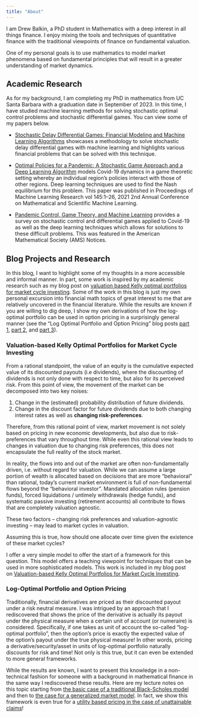 ---
title: "About"
---

I am Drew Balkin, a PhD student in Mathematics with a deep interest in all things finance. I enjoy mixing the tools and techniques of quantitative finance with the traditional viewpoints of finance on fundamental valuation.

One of my personal goals is to use mathematics to model market phenomena based on fundamental principles that will result in a greater understanding of market dynamics.

## Academic Research

As for my background, I am completing my PhD in mathematics from UC Santa Barbara with a graduation date in September of 2023. In this time, I have studied machine learning methods for solving stochastic optimal control problems and stochastic differential games. You can view some of my papers below.

-   [Stochastic Delay Differential Games: Financial Modeling and Machine Learning Algorithms](https://arxiv.org/pdf/2307.06450.pdf) showcases a methodology to solve stochastic delay differential games with machine learning and highlights various financial problems that can be solved with this technique.

-   [Optimal Policies for a Pandemic: A Stochastic Game Approach and a Deep Learning Algorithm](https://msml21.github.io/papers/id42.pdf) models Covid-19 dynamics in a game theoretic setting whereby an individual region's policies interact with those of other regions. Deep learning techniques are used to find the Nash equilibrium for this problem. This paper was published in Proceedings of Machine Learning Research vol 145:1--26, 2021 2nd Annual Conference on Mathematical and Scientific Machine Learning.

-   [Pandemic Control, Game Theory, and Machine Learning](https://ams.org/journals/notices/202211/rnoti-p1878.pdf) provides a survey on stochastic control and differential games applied to Covid-19 as well as the deep learning techniques which allows for solutions to these difficult problems. This was featured in the American Mathematical Society (AMS) Notices.

## Blog Projects and Research

In this blog, I want to highlight some of my thoughts in a more accessible and informal manner. In part, some work is inspired by my academic research such as my blog post on [valuation based Kelly optimal portfolios for market cycle investing](./KellyOptimalMarketCycles.qmd). Some of the work in this blog is just my own personal excursion into financial math topics of great interest to me that are relatively uncovered in the financial literature. While the results are known if you are willing to dig deep, I show my own derivations of how the log-optimal portfolio can be used in option pricing in a surprisingly general manner (see the "Log Optimal Portfolio and Option Pricing" blog posts [part 1](./logoptimal1.qmd), [part 2](./logoptimal2.qmd), and [part 3](./logoptimal3.qmd)).

### Valuation-based Kelly Optimal Portfolios for Market Cycle Investing

From a rational standpoint, the value of an equity is the cumulative expected value of its discounted payouts (i.e dividends), where the discounting of dividends is not only done with respect to time, but also for its perceived risk. From this point of view, the movement of the market can be decomposed into two key noises:

1. Change in the (estimated) probability distribution of future dividends. 
2. Change in the discount factor for future dividends due to both changing interest rates as well as **changing risk-preferences**.

Therefore, from this rational point of view, market movement is not solely based on pricing in new economic developments, but also due to risk-preferences that vary throughout time. While even this rational view leads to changes in valuation due to changing risk preferences, this does not encapsulate the full reality of the stock market.

In reality, the flows into and out of the market are often non-fundamentally driven, i.e. without regard for valuation. While we can assume a large portion of wealth is allocated based on decisions that are more "behavioral" than rational, today's current market environment is full of non-fundamental flows beyond the "behavioral investor". Mandated allocation rules (pension funds), forced liquidations / untimely withdrawals (hedge funds), and systematic passive investing (retirement accounts) all contribute to flows that are completely valuation agnostic.

These two factors -- changing risk preferences and valuation-agnostic investing --  may lead to market cycles in valuation. 

Assuming this is true, how should one allocate over time given the existence of these market cycles?

I offer a very simple model to offer the start of a framework for this question. This model offers a teaching viewpoint for techniques that can be used in more sophisticated models. This work is included in my blog post on [Valuation-based Kelly Optimal Portfolios for Market Cycle Investing](./KellyOptimalMarketCycles.qmd).


### Log-Optimal Portfolio and Option Pricing

Traditionally, financial derivatives are priced as their discounted payout under a risk neutral measure. I was intrigued by an approach that I rediscovered that shows the price of the derivative is actually its payout under the physical measure when a certain unit of account (or numeraire) is considered. Specifically, if one takes as unit of account the so-called "log-optimal portfolio", then the option's price is exactly the expected value of the option's payout under the true physical measure! In other words, pricing a derivative/security/asset in units of log-optimal portfolio naturally discounts for risk and time! Not only is this true, but it can even be extended to more general frameworks.

While the results are known, I want to present this knowledge in a non-technical fashion for someone with a background in mathematical finance in the same way I rediscovered these results. Here are my lecture notes on this topic starting from [the basic case of a traditional Black-Scholes model](./logoptimal1.qmd) and then to [the case for a generalized market model ](./logoptimal2.qmd). In fact, we show this framework is even true for a [utility based pricing in the case of unattainable claims](./logoptimal3.qmd)! 

